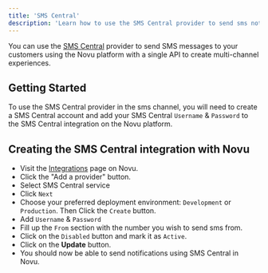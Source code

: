 ```yaml
---
title: 'SMS Central'
description: 'Learn how to use the SMS Central provider to send sms notifications using Novu'
---
```


You can use the [SMS Central](https://www.smscentral.com.au/) provider to send SMS messages to your customers using the Novu platform with a single API to create multi-channel experiences.

## Getting Started

To use the SMS Central provider in the sms channel, you will need to create a SMS Central account and add your SMS Central `Username` & `Password` to the SMS Central integration on the Novu platform.

## Creating the SMS Central integration with Novu

- Visit the [Integrations](https://dashboard-v2.novu.co/integrations?utm_campaign=docs-sms-smscentral) page on Novu.
- Click the "Add a provider" button.
- Select SMS Central service
- Click `Next`
- Choose your preferred deployment environment: `Development` or `Production`. Then Click the `Create` button.
- Add `Username` & `Password`
- Fill up the `From` section with the number you wish to send sms from.
- Click on the `Disabled` button and mark it as `Active`.
- Click on the **Update** button.
- You should now be able to send notifications using SMS Central in Novu.
